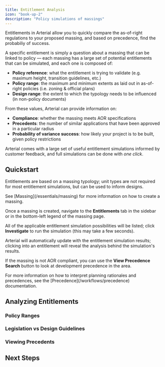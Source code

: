 ```yaml
---
title: Entitlement Analysis
icon: "book-up-2"
description: "Policy simulations of massings"
---
```


Entitlements in Arterial allow you to quickly compare the as-of-right regulations to your proposed massing, and based on precedence, find the probabiliy of success.

A specific entitlement is simply a question about a massing that can be linked to policy — each massing has a large set of potential entitlements that can be simulated, and each one is composed of:

- **Policy reference**: what the entitlement is trying to validate (e.g. maximum height, transition guidelines, etc.)
- **Policy range**: the maximum and minimum extents as laid out in as-of-right policies (i.e. zoning & official plans)
- **Design range**: the extent to which the typology needs to be influenced (in non-policy documents)

From these values, Arterial can provide information on:

- **Compliance**: whether the massing meets AOR specifications
- **Precedents**: the number of similar applications that have been approved in a particular radius
- **Probability of variance success**: how likely your project is to be built, given policy restrictions

Arterial comes with a large set of useful entitlement simulations informed by customer feedback, and full simulations can be done with _one click_.

## Quickstart

<Steps titleSize="h3">
<Step title="Massing Creation">

Entitlements are based on a massing typology; unit types are not required for most entitlement simulations, but can be used to inform designs.

<Info>
	See [Massing](/essentials/massing) for more information on how to create a
	massing.
</Info>

</Step>

<Step title="Entitlement Simulation">

Once a massing is created, navigate to the <Icon icon="book-up-2"  /> **Entitlements** tab in the sidebar or in the bottom-left legend of the massing page.

All of the applicable entitlement simulation possibilities will be listed; click <Icon icon="book-up" color="#FFF" /> **Investigate** to run the simulation (this may take a few seconds).

</Step>

<Step title="Analysis">

Arterial will automatically update with the entitlement simulation results; clicking into an entitlement will reveal the analysis behind the simulation's results.

If the massing is not AOR compliant, you can use the <Icon icon="search" color="#FFF"/> **View Precedence Search** button to look at development precedence in the area.

<Info>
	For more information on how to interpret planning rationales and precedences,
	see the [Precedence](/workflows/precedence) documentation.
</Info>

</Step>
</Steps>

## Analyzing Entitlements

### Policy Ranges

### Legislation vs Design Guidelines

### Viewing Precedents

## Next Steps
